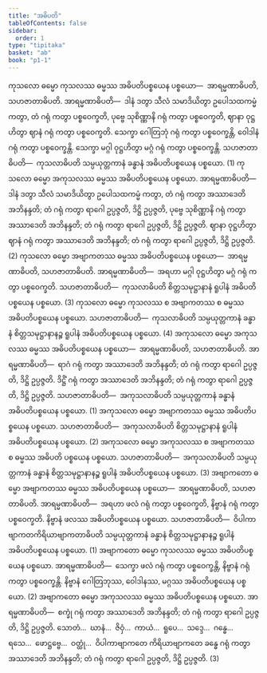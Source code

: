 ```yaml
---
title: "အဓိပတိ"
tableOfContents: false
sidebar:
  order: 1
type: "tipitaka"
basket: "ab"
book: "p1-1"
---
```



<DynamicBreadcrumb />

<Division number="277" book="p1-1" e="ch" v="36" p="82">

<Paragraph number="844" book="p1-1">
ကုသလော ဓမ္မော ကုသလဿ ဓမ္မဿ အဓိပတိပစ္စယေန ပစ္စယော—  အာရမ္မဏာဓိပတိ, သဟဇာတာဓိပတိ. <Emphasis>အာရမ္မဏာဓိပတိ</Emphasis>—  ဒါနံ ဒတွာ သီလံ သမာဒိယိတွာ ဥပေါသထကမ္မံ ကတွာ, တံ ဂရုံ ကတွာ ပစ္စဝေက္ခတိ, ပုဗ္ဗေ သုစိဏ္ဏာနိ ဂရုံ ကတွာ ပစ္စဝေက္ခတိ, ဈာနာ ဝုဋ္ဌဟိတွာ ဈာနံ ဂရုံ ကတွာ ပစ္စဝေက္ခတိ. သေက္ခာ ဂေါတြဘုံ ဂရုံ ကတွာ ပစ္စဝေက္ခန္တိ, ဝေါဒါနံ ဂရုံ ကတွာ ပစ္စဝေက္ခန္တိ. သေက္ခာ မဂ္ဂါ ဝုဋ္ဌဟိတွာ မဂ္ဂံ ဂရုံ ကတွာ ပစ္စဝေက္ခန္တိ. <Emphasis>သဟဇာတာဓိပတိ</Emphasis>—  ကုသလာဓိပတိ သမ္ပယုတ္တကာနံ ခန္ဓာနံ အဓိပတိပစ္စယေန ပစ္စယော. (1)
</Paragraph>

</Division>
<Division number="278" book="p1-1" e="ch" v="36" p="83">

<Paragraph number="845" book="p1-1">
ကုသလော ဓမ္မော အကုသလဿ ဓမ္မဿ အဓိပတိပစ္စယေန ပစ္စယော. <Emphasis>အာရမ္မဏာဓိပတိ</Emphasis>—  ဒါနံ ဒတွာ သီလံ သမာဒိယိတွာ ဥပေါသထကမ္မံ ကတွာ, တံ ဂရုံ ကတွာ အဿာဒေတိ အဘိနန္ဒတိ; တံ ဂရုံ ကတွာ ရာဂေါ ဥပ္ပဇ္ဇတိ, ဒိဋ္ဌိ ဥပ္ပဇ္ဇတိ, ပုဗ္ဗေ သုစိဏ္ဏာနိ ဂရုံ ကတွာ အဿာဒေတိ အဘိနန္ဒတိ; တံ ဂရုံ ကတွာ ရာဂေါ ဥပ္ပဇ္ဇတိ, ဒိဋ္ဌိ ဥပ္ပဇ္ဇတိ. ဈာနာ ဝုဋ္ဌဟိတွာ ဈာနံ ဂရုံ ကတွာ အဿာဒေတိ အဘိနန္ဒတိ; တံ ဂရုံ ကတွာ ရာဂေါ ဥပ္ပဇ္ဇတိ, ဒိဋ္ဌိ ဥပ္ပဇ္ဇတိ. (2)
</Paragraph>

<Paragraph number="846" book="p1-1">
ကုသလော ဓမ္မော အဗျာကတဿ ဓမ္မဿ အဓိပတိပစ္စယေန ပစ္စယော—  အာရမ္မဏာဓိပတိ, သဟဇာတာဓိပတိ. <Emphasis>အာရမ္မဏာဓိပတိ</Emphasis>—  အရဟာ မဂ္ဂါ ဝုဋ္ဌဟိတွာ မဂ္ဂံ ဂရုံ ကတွာ ပစ္စဝေက္ခတိ. <Emphasis>သဟဇာတာဓိပတိ</Emphasis>—  ကုသလာဓိပတိ စိတ္တသမုဋ္ဌာနာနံ ရူပါနံ အဓိပတိပစ္စယေန ပစ္စယော. (3)
</Paragraph>

<Paragraph number="847" book="p1-1">
ကုသလော ဓမ္မော ကုသလဿ စ အဗျာကတဿ စ ဓမ္မဿ အဓိပတိပစ္စယေန ပစ္စယော. <Emphasis>သဟဇာတာဓိပတိ</Emphasis>—  ကုသလာဓိပတိ သမ္ပယုတ္တကာနံ ခန္ဓာနံ စိတ္တသမုဋ္ဌာနာနဉ္စ ရူပါနံ အဓိပတိပစ္စယေန ပစ္စယော. (4)
</Paragraph>

</Division>
<Division number="279" book="p1-1" e="ch" v="36" p="83">

<Paragraph number="848" book="p1-1">
အကုသလော ဓမ္မော အကုသလဿ ဓမ္မဿ အဓိပတိပစ္စယေန ပစ္စယော—  အာရမ္မဏာဓိပတိ, သဟဇာတာဓိပတိ. <Emphasis>အာရမ္မဏာဓိပတိ</Emphasis>—  ရာဂံ ဂရုံ ကတွာ အဿာဒေတိ အဘိနန္ဒတိ; တံ ဂရုံ ကတွာ ရာဂေါ ဥပ္ပဇ္ဇတိ, ဒိဋ္ဌိ ဥပ္ပဇ္ဇတိ. ဒိဋ္ဌိံ ဂရုံ ကတွာ အဿာဒေတိ အဘိနန္ဒတိ; တံ ဂရုံ ကတွာ ရာဂေါ ဥပ္ပဇ္ဇတိ, ဒိဋ္ဌိ ဥပ္ပဇ္ဇတိ. <Emphasis>သဟဇာတာဓိပတိ</Emphasis>—  အကုသလာဓိပတိ သမ္ပယုတ္တကာနံ ခန္ဓာနံ အဓိပတိပစ္စယေန ပစ္စယော. (1)
</Paragraph>

<Paragraph number="849" book="p1-1">
အကုသလော ဓမ္မော အဗျာကတဿ ဓမ္မဿ အဓိပတိပစ္စယေန ပစ္စယော. <Emphasis>သဟဇာတာဓိပတိ</Emphasis>—  အကုသလာဓိပတိ စိတ္တသမုဋ္ဌာနာနံ ရူပါနံ အဓိပတိပစ္စယေန ပစ္စယော. (2)
</Paragraph>

<Paragraph number="850" book="p1-1">
အကုသလော ဓမ္မော အကုသလဿ စ အဗျာကတဿ စ ဓမ္မဿ အဓိပတိ ပစ္စယေန ပစ္စယော. <Emphasis>သဟဇာတာဓိပတိ</Emphasis>—  အကုသလာဓိပတိ သမ္ပယုတ္တကာနံ ခန္ဓာနံ စိတ္တသမုဋ္ဌာနာနဉ္စ ရူပါနံ အဓိပတိပစ္စယေန ပစ္စယော. (3)
</Paragraph>

</Division>
<Division number="280" book="p1-1" e="ch" v="36" p="84">

<Paragraph number="851" book="p1-1">
အဗျာကတော ဓမ္မော အဗျာကတဿ ဓမ္မဿ အဓိပတိပစ္စယေန ပစ္စယော—  အာရမ္မဏာဓိပတိ, သဟဇာတာဓိပတိ. <Emphasis>အာရမ္မဏာဓိပတိ</Emphasis>—  အရဟာ ဖလံ ဂရုံ ကတွာ ပစ္စဝေက္ခတိ, နိဗ္ဗာနံ ဂရုံ ကတွာ ပစ္စဝေက္ခတိ. နိဗ္ဗာနံ ဖလဿ အဓိပတိပစ္စယေန ပစ္စယော. <Emphasis>သဟဇာတာဓိပတိ</Emphasis>—  ဝိပါကာဗျာကတကိရိယာဗျာကတာဓိပတိ သမ္ပယုတ္တကာနံ ခန္ဓာနံ စိတ္တသမုဋ္ဌာနာနဉ္စ ရူပါနံ အဓိပတိပစ္စယေန ပစ္စယော. (1)
</Paragraph>

<Paragraph number="852" book="p1-1">
အဗျာကတော ဓမ္မော ကုသလဿ ဓမ္မဿ အဓိပတိပစ္စယေန ပစ္စယော. <Emphasis>အာရမ္မဏာဓိပတိ</Emphasis>—  သေက္ခာ ဖလံ ဂရုံ ကတွာ ပစ္စဝေက္ခန္တိ, နိဗ္ဗာနံ ဂရုံ ကတွာ ပစ္စဝေက္ခန္တိ. နိဗ္ဗာနံ ဂေါတြဘုဿ, ဝေါဒါနဿ, မဂ္ဂဿ အဓိပတိပစ္စယေန ပစ္စယော. (2)
</Paragraph>

<Paragraph number="853" book="p1-1">
အဗျာကတော ဓမ္မော အကုသလဿ ဓမ္မဿ အဓိပတိပစ္စယေန ပစ္စယော. <Emphasis>အာရမ္မဏာဓိပတိ</Emphasis>—  စက္ခုံ ဂရုံ ကတွာ အဿာဒေတိ အဘိနန္ဒတိ; တံ ဂရုံ ကတွာ ရာဂေါ ဥပ္ပဇ္ဇတိ, ဒိဋ္ဌိ ဥပ္ပဇ္ဇတိ. သောတံ…  ဃာနံ…  ဇိဝှံ…  ကာယံ…  ရူပေ…  သဒ္ဒေ…  ဂန္ဓေ…  ရသေ…  ဖောဋ္ဌဗ္ဗေ…  ဝတ္ထုံ…  ဝိပါကာဗျာကတေ ကိရိယာဗျာကတေ ခန္ဓေ ဂရုံ ကတွာ အဿာဒေတိ အဘိနန္ဒတိ; တံ ဂရုံ ကတွာ ရာဂေါ ဥပ္ပဇ္ဇတိ, ဒိဋ္ဌိ ဥပ္ပဇ္ဇတိ. (3)
</Paragraph>
</Division>